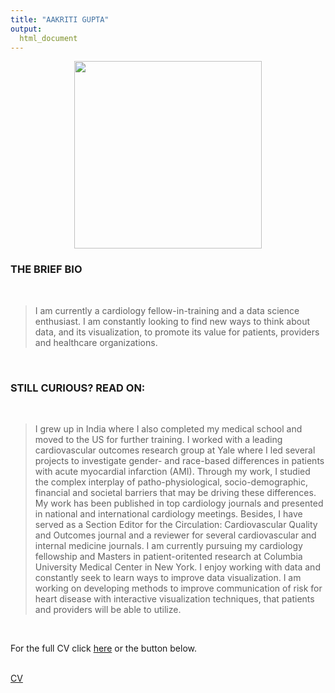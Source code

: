 ```yaml
---
title: "AAKRITI GUPTA"
output:
  html_document
---
```


<center>

<img src="images/headshot copy.png" width="300px" height="auto">

</center>

<h3>THE BRIEF BIO</h3>

<br>

> I am currently a cardiology fellow-in-training and a data science enthusiast. I am constantly looking to find new ways to think about data, and its visualization, to promote its value for patients, providers and healthcare organizations.

<br>
<h3>STILL CURIOUS? READ ON:</h3>

<br>

> I grew up in India where I also completed my medical school and moved to the US for further training. I worked with a leading cardiovascular outcomes research group at Yale where I led several projects to investigate gender- and race-based differences in patients with acute myocardial infarction (AMI). Through my work, I studied the complex interplay of patho-physiological, socio-demographic, financial and societal barriers that may be driving these differences. My work has been published in top cardiology journals and presented in national and international cardiology meetings. Besides, I have served as a Section Editor for the Circulation: Cardiovascular Quality and Outcomes journal and a reviewer for several cardiovascular and internal medicine journals. I am currently pursuing my cardiology fellowship and Masters in patient-oritented research at Columbia University Medical Center in New York. I enjoy working with data and constantly seek to learn ways to improve data visualization. I am working on developing methods to improve communication of risk for heart disease with interactive visualization techniques, that patients and providers will be able to utilize.
 
<br>

For the full CV click [here](about.html) or the button below.

<br>
<a class="btn btn-outline-secondary btn-lg" href="about.html" role="button">CV</a>



